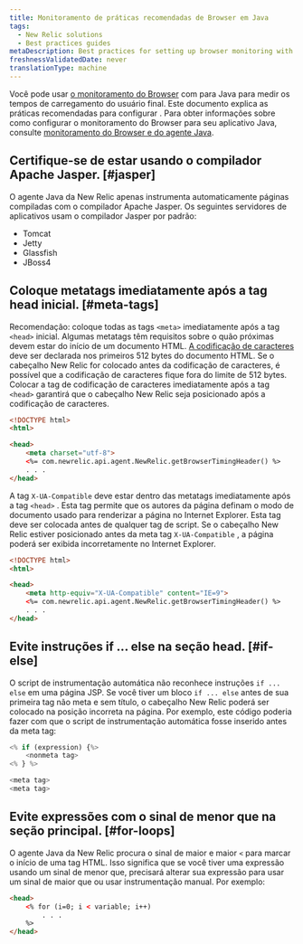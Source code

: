 ```yaml
---
title: Monitoramento de práticas recomendadas de Browser em Java
tags:
  - New Relic solutions
  - Best practices guides
metaDescription: Best practices for setting up browser monitoring with your New Relic Java agent.
freshnessValidatedDate: never
translationType: machine
---
```


Você pode usar [o monitoramento do Browser](/docs/browser/new-relic-browser/getting-started/introduction-new-relic-browser) com <InlinePopover type="apm" />para Java para medir os tempos de carregamento do usuário final. Este documento explica as práticas recomendadas para configurar <InlinePopover type="browser" />. Para obter informações sobre como configurar o monitoramento do Browser para seu aplicativo Java, consulte [monitoramento do Browser e do agente Java](/docs/agents/java-agent/instrumentation/page-load-timing-java).

## Certifique-se de estar usando o compilador Apache Jasper. [#jasper]

O agente Java da New Relic apenas instrumenta automaticamente páginas compiladas com o compilador Apache Jasper. Os seguintes servidores de aplicativos usam o compilador Jasper por padrão:

* Tomcat
* Jetty
* Glassfish
* JBoss4

## Coloque metatags imediatamente após a tag head inicial. [#meta-tags]

Recomendação: coloque todas as tags `<meta>` imediatamente após a tag `<head>` inicial. Algumas metatags têm requisitos sobre o quão próximas devem estar do início de um documento HTML. [A codificação de caracteres](http://www.w3.org/TR/html-markup/syntax.html#character-encoding) deve ser declarada nos primeiros 512 bytes do documento HTML. Se o cabeçalho New Relic for colocado antes da codificação de caracteres, é possível que a codificação de caracteres fique fora do limite de 512 bytes. Colocar a tag de codificação de caracteres imediatamente após a tag `<head>` garantirá que o cabeçalho New Relic seja posicionado após a codificação de caracteres.

```html
<!DOCTYPE html>
<html>

<head>
    <meta charset="utf-8">
    <%= com.newrelic.api.agent.NewRelic.getBrowserTimingHeader() %>
    . . .
</head>
```

A tag `X-UA-Compatible` deve estar dentro das metatags imediatamente após a tag `<head>` . Esta tag permite que os autores da página definam o modo de documento usado para renderizar a página no Internet Explorer. Esta tag deve ser colocada antes de qualquer tag de script. Se o cabeçalho New Relic estiver posicionado antes da meta tag `X-UA-Compatible` , a página poderá ser exibida incorretamente no Internet Explorer.

```html
<!DOCTYPE html>
<html>

<head>
    <meta http-equiv="X-UA-Compatible" content="IE=9">
    <%= com.newrelic.api.agent.NewRelic.getBrowserTimingHeader() %>
    . . .
</head>
```

## Evite instruções if ... else na seção head. [#if-else]

O script de instrumentação automática não reconhece instruções `if ... else` em uma página JSP. Se você tiver um bloco `if ... else` antes de sua primeira tag não meta e sem título, o cabeçalho New Relic poderá ser colocado na posição incorreta na página. Por exemplo, este código poderia fazer com que o script de instrumentação automática fosse inserido antes da meta tag:

```js
<% if (expression) {%>
    <nonmeta tag>
<% } %>

<meta tag>
<meta tag>
```

## Evite expressões com o sinal de menor que na seção principal. [#for-loops]

O agente Java da New Relic procura o sinal de maior e maior `<` para marcar o início de uma tag HTML. Isso significa que se você tiver uma expressão usando um sinal de menor que, precisará alterar sua expressão para usar um sinal de maior que ou usar instrumentação manual. Por exemplo:

```html
<head>
    <% for (i=0; i < variable; i++) 
        . . . 
    %>
</head>
```
